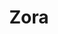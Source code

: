 ---
title: "Zora"
description: "Description of your new file."
icon: "message-quote"
iconType: "regular"
---